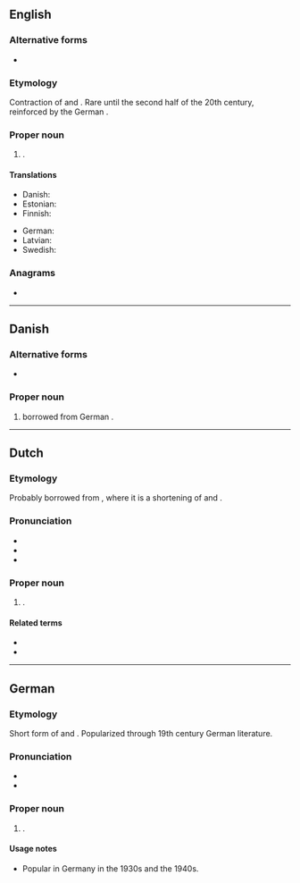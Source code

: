 {{also|christã}}
==English==

===Alternative forms===
* {{l|en|Krista}}

===Etymology===
Contraction of {{m|en|Christina}} and {{m|en|Christiana}}. Rare until the second half of the 20th century, reinforced by the German {{m|de|Christa}}.

===Proper noun===
{{en-proper noun}}

# {{given name|en|female|from=Ancient Greek}}.

====Translations====
{{trans-top|female given name}}
* Danish: {{t|da|Christa}}
* Estonian: {{t|et|Krista}}
* Finnish: {{t+|fi|Krista}}
{{trans-mid}}
* German: {{t+|de|Christa}}
* Latvian: {{t|lv|Krista}}
* Swedish: {{t|sv|Krista}}
{{trans-bottom}}

===Anagrams===
* {{anagrams|en|a=achirst|archist}}

----

==Danish==

===Alternative forms===
* {{l|da|Krista}}

===Proper noun===
{{da-proper noun}}

# {{given name|da|female}} borrowed from German {{m|de|Christa}}.

----

==Dutch==

===Etymology===
Probably borrowed from {{bor|nl|de|Christa}}, where it is a shortening of {{m|de|Christina}} and {{m|de|Christiane}}.

===Pronunciation===
* {{IPA|nl|/ˈkrɪs.taː/}}
* {{audio|nl|Nl-Christa.ogg|Audio}}
* {{hyphenation|nl|Chris|ta}}

===Proper noun===
{{nl-proper noun|f}}

# {{given name|nl|female}}.

====Related terms====
* {{l|nl|Christina}}
* {{l|nl|Christine}}

----

==German==

===Etymology===
Short form of {{m|de|Christiane}} and {{m|de|Christina}}. Popularized through 19th century German literature.

===Pronunciation===
* {{IPA|de|/ˈkʀɪsta/}}
* {{audio|de|De-Christa.ogg|audio}}

===Proper noun===
{{head|de|proper noun|g=f}}

# {{given name|de|female}}.

====Usage notes====
* Popular in Germany in the 1930s and the 1940s.